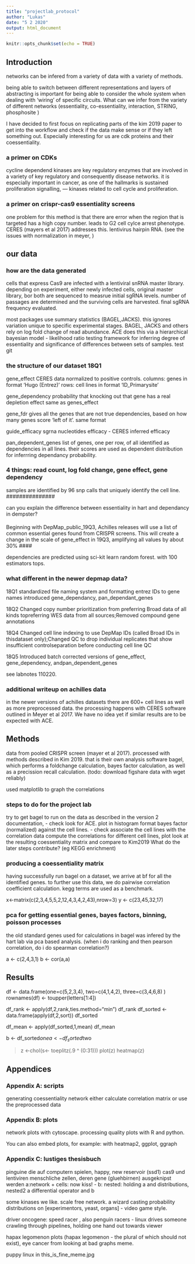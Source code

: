---
title: "projectlab_protocol"
author: "Lukas"
date: "5 2 2020"
output: html_document
---

```{r setup, include=FALSE}
knitr::opts_chunk$set(echo = TRUE)
```

## Introduction

networks can be infered from a variety of data with a variety of methods. 

being able to switch between different representations and layers of abstracting is important for being able to consider the whole system when dealing with 'wiring' of specific circuits.
What can we infer from the variety of different networks (essentiality, co-essentiality, interaction, STRING, phosphosite )

I have decided to first focus on replicating parts of the kim 2019 paper to get into the workflow and check if the data make sense or if they left something out.
Especially interesting for us are cdk proteins and their coessentiality.

### a primer on CDKs
cycline dependend kinases are key regulatory enzymes that are involved in a variety of key regulatory and consequently disease networks. it is especially important in cancer, as one of the hallmarks is sustained proliferation signalling, --- kinases related to cell cycle and proliferation.


### a primer on crispr-cas9 essentiality screens
one problem for this method is that there are error when the region
that is targeted has a high copy number. leads to G2 cell cylce arrest phenotype.
CERES (mayers et al 2017) addresses this.
lentivirus hairpin RNA. (see the issues with normalization in meyer, )

## our data

### how are the data generated
cells that express Cas9 are infected with a lentiviral snRNA master library.
depending on experiment, either newly infected cells, original master library, bor both are sequenced to measrue initial sgRNA levels. number of passages are determined and the surviving cells are harvested. final sgRNA frequency evaluated.

most packages use summary statistics (BAGEL,JACKS). this ignores variation unique to specific experimental stages. BAGEL, JACKS and others rely on log fold change of read abundance.
ACE does this via a hierarchical bayesian model  - likelihood ratio testing framework for inferring degree of essentiality and significance of differences between sets of samples.
test git

### the structure of our dataset 18Q1

gene_effect 
CERES data normalized to positive controls.
columns: genes in format 'Hugo (Entrez)'
rows: cell lines in format 'ID_Primarysite'

gene_dependency
probability that knocking out that gene has a real depletion effect
same as genes_effect

gene_fdr
gives all the genes that are not true dependencies, based on how many genes score 'left of it'.
same format

guide_efficacy
sgrna nucleotides
efficacy - CERES inferred efficacy

pan_dependent_genes
list of genes, one per row, of all identified as dependencies in all lines.
their scores are used as dependent distribution for inferrring dependancy probability.

### 4 things: read count, log fold change, gene effect, gene dependency

#############
samples are identified by 96 snp calls that uniquely identify the cell line.
###############

can you explain the difference between essentiality in hart
and dependancy in dempster?

####
Beginning with DepMap_public_19Q3, Achilles releases will use a list of common essential genes found from CRISPR screens. This will create a change in the scale of gene_effect in 19Q3, amplifying all values by about 30%
####


dependencies are predicted using sci-kit learn random forest.
with 100 estimators tops.


### what different in the newer depmap data?
18Q1 standardized file naming system and formatting
entrez IDs to gene names
introduced gene_dependancy, pan_dependant_genes

18Q2
Changed copy number prioritization from preferring Broad data of all kinds topreferring WES data from all sources;Removed compound gene annotations

18Q4
Changed cell line indexing to use DepMap IDs (called Broad IDs in thisdataset only);Changed QC to drop individual replicates that show insufficient controlseparation before conducting cell line QC

18Q5
Introduced batch corrected versions of gene_effect, gene_dependency, andpan_dependent_genes

see labnotes 110220.


### additional writeup on achilles data
in the newer versions of achilles datasets there are 600+ cell lines as well as more preprocessed data.
the processing happens with CERES software outlined in Meyer et al 2017. 
We have no idea yet if similar results are to be expected with ACE.


## Methods
data from pooled CRISPR screen (mayer et al 2017).
processed with methods described in Kim 2019. that is their own analysis software
bagel, which performs a foldchange calculation, bayes factor calculation, as well as a precission recall calculation. 
(todo: download figshare data with wget reliably)

used matplotlib to graph the correlations

### steps to do for the project lab
try to get bagel to run on the data as described in the version 2 documentation, - check
look for ACE. plot in histogram format bayes factor (normalized) against the cell lines. - check
associate the cell lines with the correlation data
compute the correlations for different cell lines, plot
look at the resulting coessentiality matrix and compare to Kim2019
What do the later steps contribute? (eg KEGG enrichment)


### producing a coessentiality matrix

having successfully run bagel on a dataset, we arrive at bf for all the 
identified genes. to further use this data, we do pairwise correlation coefficient calculation. kegg terms are used as a benchmark.

x<-matrix(c(2,3,4,5,5,2,12,4,3,4,2,43),nrow=3)
y <- c(23,45,32,17)



### pca for getting essential genes, bayes factors, binning, poisson processes
the old standard genes used for calculations in bagel was infered by the 
hart lab via pca based analysis. 
(when i do ranking and then pearson correlation, do i do spearman correlation?)

a <- c(2,4,3,1)
b <- cor(a,a)



## Results

df <- data.frame(one=c(5,2,3,4),
                 two=c(4,1,4,2),
                 three=c(3,4,6,8)
                 )
rownames(df) <- toupper(letters[1:4])

df_rank <- apply(df,2,rank,ties.method="min")
df_rank
df_sorted <- data.frame(apply(df,2,sort))
df_sorted

df_mean <- apply(df_sorted,1,mean)
df_mean

b <- df_sorted$one
a <- df_sorted$two



> z <-chol(s<- toeplitz(.9 ^ (0:31)))
> plot(z)
> heatmap(z)

## Appendices

### Appendix A: scripts
generating coessentiality network
either calculate correlation matrix or use the preprocessed data

### Appendix B: plots

network plots with cytoscape.
processing quality plots with R and python.

You can also embed plots, for example:
with heatmap2, ggplot, ggraph


### Appendix C: lustiges thesisbuch

pinguine die auf computern spielen, happy, new reservoir (ssd1)
cas9 und lentiviren
menschliche zellen, deren gene (gluehbirnen) ausgeknipst werden
a:network + cells: now kiss! - b: nested: holding a and distributions, nested2 a differential operator and b


some kinases we like.
scale free network.
a wizard casting probability distributions on [experimentors, yeast, organs] - video game style.

driver oncogene: speed racer    , also penguin racers - linux drives
someone crawling through pipelines, holding one hand out towards viewer


hapax legomenon plots (hapax legomenon - the plural of which should not exist), eye cancer from looking at bad graphs meme.

puppy linux in this_is_fine_meme.jpg


